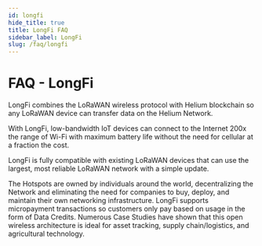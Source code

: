 ```yaml
---
id: longfi 
hide_title: true
title: LongFi FAQ
sidebar_label: LongFi
slug: /faq/longfi
---
```


# FAQ - LongFi

LongFi combines the LoRaWAN wireless protocol with Helium blockchain so any LoRaWAN device can transfer data on the Helium Network.

With LongFi, low-bandwidth IoT devices can connect to the Internet 200x the range of Wi-Fi with maximum battery life without the need for cellular at a fraction the cost. 

LongFi is fully compatible with existing LoRaWAN devices that can use the largest, most reliable LoRaWAN network with a simple update. 
 
The Hotspots are owned by individuals around the world, decentralizing the Network and eliminating the need for companies to buy, deploy, and maintain their own networking infrastructure. LongFi supports micropayment transactions so customers only pay based on usage in the form of Data Credits.
Numerous Case Studies have shown that this open wireless architecture is ideal for asset tracking, supply chain/logistics, and agricultural technology.